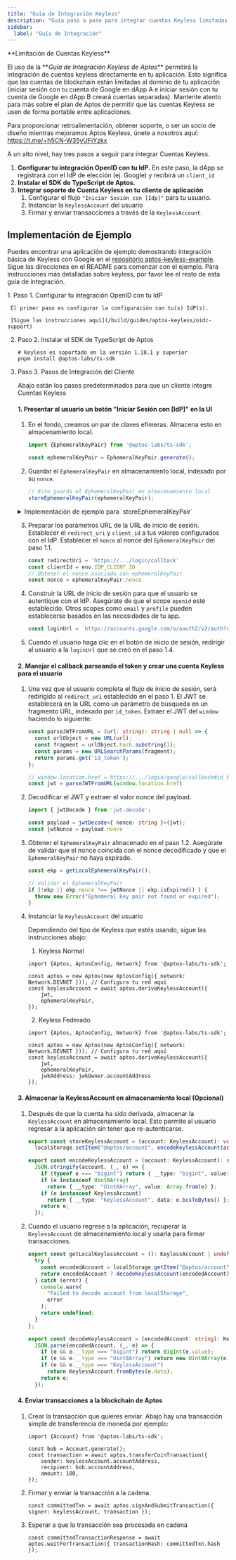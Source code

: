 ```yaml
---
title: "Guía de Integración Keyless"
description: "Guía paso a paso para integrar cuentas Keyless limitadas por dominio directamente en tu dApp con ejemplos prácticos."
sidebar:
  label: "Guía de Integración"
---
```



<Aside type="note">
  **Limitación de Cuentas Keyless**

  El uso de la \*\*_Guía de Integración Keyless de Aptos_\*\* permitirá la integración de cuentas keyless directamente en tu aplicación. Esto significa que las cuentas de blockchain están limitadas al dominio de tu aplicación (iniciar sesión con tu cuenta de Google en dApp A e iniciar sesión con tu cuenta de Google en dApp B creará cuentas separadas). Mantente atento para más sobre el plan de Aptos de permitir que las cuentas Keyless se usen de forma portable entre aplicaciones.

  Para proporcionar retroalimentación, obtener soporte, o ser un socio de diseño mientras mejoramos Aptos Keyless, únete a nosotros aquí: https://t.me/+h5CN-W35yUFiYzkx
</Aside>

A un alto nivel, hay tres pasos a seguir para integrar Cuentas Keyless.

1. **Configurar tu integración OpenID con tu IdP.** En este paso, la dApp se registrará con el IdP de elección (ej. Google) y recibirá un `client_id`
2. **Instalar el SDK de TypeScript de Aptos.**
3. **Integrar soporte de Cuenta Keyless en tu cliente de aplicación**
   1. Configurar el flujo `"Iniciar Sesión con [Idp]"` para tu usuario.
   2. Instanciar la `KeylessAccount` del usuario
   3. Firmar y enviar transacciones a través de la `KeylessAccount`.

## Implementación de Ejemplo

Puedes encontrar una aplicación de ejemplo demostrando integración básica de Keyless con Google en el [repositorio aptos-keyless-example](https://github.com/aptos-labs/aptos-keyless-example/). Sigue las direcciones en el README para comenzar con el ejemplo. Para instrucciones más detalladas sobre keyless, por favor lee el resto de esta guía de integración.

<Steps>
  1. Paso 1. Configurar tu integración OpenID con tu IdP

     El primer paso es configurar la configuración con tu(s) IdP(s).

     [Sigue las instrucciones aquí](/build/guides/aptos-keyless/oidc-support)

  2. Paso 2. Instalar el SDK de TypeScript de Aptos

     ```shellscript
     # Keyless es soportado en la versión 1.18.1 y superior
     pnpm install @aptos-labs/ts-sdk
     ```

  3. Paso 3. Pasos de Integración del Cliente

     Abajo están los pasos predeterminados para que un cliente integre Cuentas Keyless

     #### 1. Presentar al usuario un botón "Iniciar Sesión con \[IdP]" en la UI

     1. En el fondo, creamos un par de claves efímeras. Almacena esto en almacenamiento local.

        ```typescript
        import {EphemeralKeyPair} from '@aptos-labs/ts-sdk';

        const ephemeralKeyPair = EphemeralKeyPair.generate();
        ```

     2. Guardar el `EphemeralKeyPair` en almacenamiento local, indexado por su `nonce`.

        ```typescript
        // Esto guarda el EphemeralKeyPair en almacenamiento local
        storeEphemeralKeyPair(ephemeralKeyPair);
        ```

     <details>
       <summary>Implementación de ejemplo para `storeEphemeralKeyPair`</summary>

       <Aside type="note">
         Esta implementación es un ejemplo de cómo almacenar el `EphemeralKeyPair` en almacenamiento local. Diferentes implementaciones pueden usarse según las necesidades de tu aplicación.
       </Aside>

       ```typescript filename="ephemeral.ts"

       /**
        * Almacenar el par de claves efímeras en localStorage.
        */
       export const storeEphemeralKeyPair = (ekp: EphemeralKeyPair): void =>
         localStorage.setItem("@aptos/ekp", encodeEphemeralKeyPair(ekp));

       /**
        * Recuperar el par de claves efímeras de localStorage si existe.
        */
       export const getLocalEphemeralKeyPair = (): EphemeralKeyPair | undefined => {
         try {
           const encodedEkp = localStorage.getItem("@aptos/ekp");
           return encodedEkp ? decodeEphemeralKeyPair(encodedEkp) : undefined;
         } catch (error) {
           console.warn(
             "Failed to decode ephemeral key pair from localStorage",
             error
           );
           return undefined;
         }
       };

       /**
        * Convertir a string los pares de claves efímeras para ser almacenados en localStorage
        */
       export const encodeEphemeralKeyPair = (ekp: EphemeralKeyPair): string =>
         JSON.stringify(ekp, (_, e) => {
           if (typeof e === "bigint") return { __type: "bigint", value: e.toString() };
           if (e instanceof Uint8Array)
             return { __type: "Uint8Array", value: Array.from(e) };
           if (e instanceof EphemeralKeyPair)
             return { __type: "EphemeralKeyPair", data: e.bcsToBytes() };
           return e;
         });

       /**
        * Parsear los pares de claves efímeras de un string
        */
       export const decodeEphemeralKeyPair = (encodedEkp: string): EphemeralKeyPair =>
         JSON.parse(encodedEkp, (_, e) => {
           if (e && e.__type === "bigint") return BigInt(e.value);
           if (e && e.__type === "Uint8Array") return new Uint8Array(e.value);
           if (e && e.__type === "EphemeralKeyPair")
             return EphemeralKeyPair.fromBytes(e.data);
           return e;
         });
       ```
     </details>

     3. Preparar los parámetros URL de la URL de inicio de sesión. Establecer el `redirect_uri` y `client_id` a tus valores configurados con el IdP. Establecer el `nonce` al nonce del `EphemeralKeyPair` del paso 1.1.

        ```typescript
        const redirectUri = 'https://.../login/callback'
        const clientId = env.IDP_CLIENT_ID
        // Obtener el nonce asociado con ephemeralKeyPair
        const nonce = ephemeralKeyPair.nonce
        ```

     4. Construir la URL de inicio de sesión para que el usuario se autentique con el IdP. Asegúrate de que el scope `openid` esté establecido. Otros scopes como `email` y `profile` pueden establecerse basados en las necesidades de tu app.

        ```typescript
        const loginUrl = `https://accounts.google.com/o/oauth2/v2/auth?response_type=id_token&scope=openid+email+profile&nonce=${nonce}&redirect_uri=${redirectUri}&client_id=${clientId}`
        ```

     5. Cuando el usuario haga clic en el botón de inicio de sesión, redirigir al usuario a la `loginUrl` que se creó en el paso 1.4.

     #### 2. Manejar el callback parseando el token y crear una cuenta Keyless para el usuario

     1. Una vez que el usuario completa el flujo de inicio de sesión, será redirigido al `redirect_uri` establecido en el paso 1. El JWT se establecerá en la URL como un parámetro de búsqueda en un fragmento URL, indexado por `id_token`. Extraer el JWT del `window` haciendo lo siguiente:

        ```typescript
        const parseJWTFromURL = (url: string): string | null => {
          const urlObject = new URL(url);
          const fragment = urlObject.hash.substring(1);
          const params = new URLSearchParams(fragment);
          return params.get('id_token');
        };

        // window.location.href = https://.../login/google/callback#id_token=...
        const jwt = parseJWTFromURL(window.location.href)
        ```

     2. Decodificar el JWT y extraer el valor nonce del payload.

        ```typescript
        import { jwtDecode } from 'jwt-decode';

        const payload = jwtDecode<{ nonce: string }>(jwt);
        const jwtNonce = payload.nonce
        ```

     3. Obtener el `EphemeralKeyPair` almacenado en el paso 1.2. Asegúrate de validar que el nonce coincida con el nonce decodificado y que el `EphemeralKeyPair` no haya expirado.

        ```typescript
        const ekp = getLocalEphemeralKeyPair();

        // Validar el EphemeralKeyPair
        if (!ekp || ekp.nonce !== jwtNonce || ekp.isExpired() ) {
          throw new Error("Ephemeral key pair not found or expired");
        }
        ```

     4. Instanciar la `KeylessAccount` del usuario

        Dependiendo del tipo de Keyless que estés usando, sigue las instrucciones abajo:

        1. Keyless Normal

        ```tsx
        import {Aptos, AptosConfig, Network} from '@aptos-labs/ts-sdk';

        const aptos = new Aptos(new AptosConfig({ network: Network.DEVNET })); // Configura tu red aquí
        const keylessAccount = await aptos.deriveKeylessAccount({
            jwt,
            ephemeralKeyPair,
        });
        ```

        2. Keyless Federado

        ```tsx
        import {Aptos, AptosConfig, Network} from '@aptos-labs/ts-sdk';

        const aptos = new Aptos(new AptosConfig({ network: Network.DEVNET })); // Configura tu red aquí
        const keylessAccount = await aptos.deriveKeylessAccount({
            jwt,
            ephemeralKeyPair,
            jwkAddress: jwkOwner.accountAddress
        });
        ```

     #### 3. Almacenar la KeylessAccount en almacenamiento local (Opcional)

     1. Después de que la cuenta ha sido derivada, almacenar la `KeylessAccount` en almacenamiento local. Esto permite al usuario regresar a la aplicación sin tener que re-autenticarse.

        ```typescript filename="keyless.ts"
        export const storeKeylessAccount = (account: KeylessAccount): void =>
          localStorage.setItem("@aptos/account", encodeKeylessAccount(account));

        export const encodeKeylessAccount = (account: KeylessAccount): string =>
          JSON.stringify(account, (_, e) => {
            if (typeof e === "bigint") return { __type: "bigint", value: e.toString() };
            if (e instanceof Uint8Array)
              return { __type: "Uint8Array", value: Array.from(e) };
            if (e instanceof KeylessAccount)
              return { __type: "KeylessAccount", data: e.bcsToBytes() };
            return e;
          });
        ```

     2. Cuando el usuario regrese a la aplicación, recuperar la `KeylessAccount` de almacenamiento local y usarla para firmar transacciones.

        ```typescript filename="keyless.ts"
        export const getLocalKeylessAccount = (): KeylessAccount | undefined => {
          try {
            const encodedAccount = localStorage.getItem("@aptos/account");
            return encodedAccount ? decodeKeylessAccount(encodedAccount) : undefined;
          } catch (error) {
            console.warn(
              "Failed to decode account from localStorage",
              error
            );
            return undefined;
          }
        };

        export const decodeKeylessAccount = (encodedAccount: string): KeylessAccount =>
          JSON.parse(encodedAccount, (_, e) => {
            if (e && e.__type === "bigint") return BigInt(e.value);
            if (e && e.__type === "Uint8Array") return new Uint8Array(e.value);
            if (e && e.__type === "KeylessAccount")
              return KeylessAccount.fromBytes(e.data);
            return e;
          });
        ```

     #### 4. Enviar transacciones a la blockchain de Aptos

     1. Crear la transacción que quieres enviar. Abajo hay una transacción simple de transferencia de moneda por ejemplo:

        ```tsx
        import {Account} from '@aptos-labs/ts-sdk';

        const bob = Account.generate();
        const transaction = await aptos.transferCoinTransaction({
            sender: keylessAccount.accountAddress,
            recipient: bob.accountAddress,
            amount: 100,
        });
        ```

     2. Firmar y enviar la transacción a la cadena.

        ```tsx
        const committedTxn = await aptos.signAndSubmitTransaction({ signer: keylessAccount, transaction });
        ```

     3. Esperar a que la transacción sea procesada en cadena

        ```tsx
        const committedTransactionResponse = await aptos.waitForTransaction({ transactionHash: committedTxn.hash });
        ```
</Steps>
